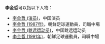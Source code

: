 '''李金哲'''可以指以下人物：
*[[李金哲_(演员)|李金哲 (演员)]]，中国演员
*[[李金哲_(1987年)|李金哲 (1987年)]]，朝鮮足球運動員，司職中場
*[[李金哲_(跳远运动员)|李金哲 (跳远运动员)]]，中国跳远运动员
*[[李金哲_(1991年)|李金哲 (1991年)]]，朝鮮足球運動員，司職中場

{{disambig|J|cat=三字李姓人名消歧义}}